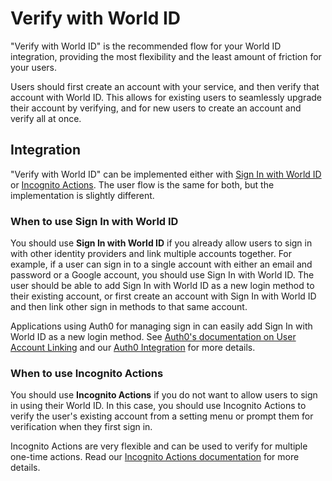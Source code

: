 # Verify with World ID

"Verify with World ID" is the recommended flow for your World ID integration, providing the most flexibility and the least amount of friction for your users.

Users should first create an account with your service, and then verify that account with World ID. This allows for existing users to seamlessly upgrade their account by verifying, and for new users to create an account and verify all at once.

## Integration

"Verify with World ID" can be implemented either with [Sign In with World ID](/id/sign-in) or [Incognito Actions](/id/incognito-actions). The user flow is the same for both, but the implementation is slightly different.

### When to use Sign In with World ID
You should use **Sign In with World ID** if you already allow users to sign in with other identity providers and link multiple accounts together. For example, if a user can sign in to a single account with either an email and password or a Google account, you should use Sign In with World ID.
The user should be able to add Sign In with World ID as a new login method to their existing account, or first create an account with Sign In with World ID and then link other sign in methods to that same account.

<Note>Applications using Auth0 for managing sign in can easily add Sign In with World ID as a new login method. See [Auth0's documentation on User Account Linking](https://auth0.com/docs/manage-users/user-accounts/user-account-linking) and our [Auth0 Integration](https://worldcoin.org/auth0) for more details.</Note>

### When to use Incognito Actions
You should use **Incognito Actions** if you do not want to allow users to sign in using their World ID. In this case, you should use Incognito Actions to verify the user's existing account from a setting menu or prompt them for verification when they first sign in.

<Note>Incognito Actions are very flexible and can be used to verify for multiple one-time actions. Read our [Incognito Actions documentation](/id/incognito-actions) for more details.</Note>